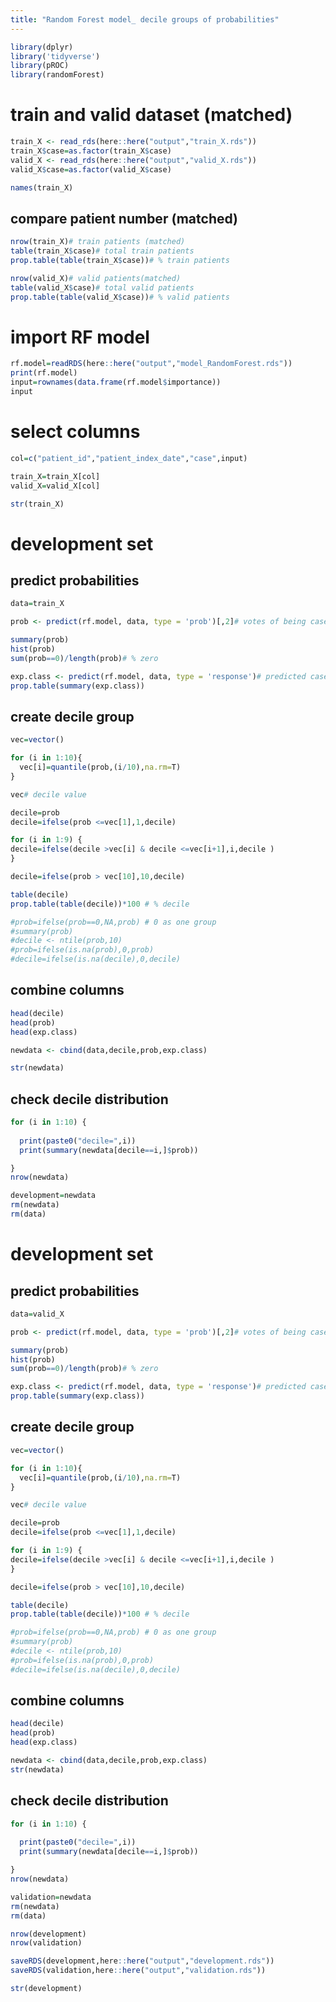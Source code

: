 ```yaml
---
title: "Random Forest model_ decile groups of probabilities"
---
```


```r
library(dplyr)
library('tidyverse')
library(pROC)
library(randomForest)

```

# train and valid dataset (matched)
```r
train_X <- read_rds(here::here("output","train_X.rds"))
train_X$case=as.factor(train_X$case)
valid_X <- read_rds(here::here("output","valid_X.rds"))
valid_X$case=as.factor(valid_X$case)

names(train_X)
```

## compare patient number (matched)
```r

nrow(train_X)# train patients (matched)
table(train_X$case)# total train patients
prop.table(table(train_X$case))# % train patients

nrow(valid_X)# valid patients(matched)
table(valid_X$case)# total valid patients
prop.table(table(valid_X$case))# % valid patients
```




# import RF model
```r
rf.model=readRDS(here::here("output","model_RandomForest.rds"))
print(rf.model)
input=rownames(data.frame(rf.model$importance))
input
```

# select columns
```r
col=c("patient_id","patient_index_date","case",input)

train_X=train_X[col]
valid_X=valid_X[col]

str(train_X)
```

# development set
## predict probabilities 
```r
data=train_X

prob <- predict(rf.model, data, type = 'prob')[,2]# votes of being case

summary(prob)
hist(prob)
sum(prob==0)/length(prob)# % zero

exp.class <- predict(rf.model, data, type = 'response')# predicted case/control
prop.table(summary(exp.class))
```

## create decile group
```r

vec=vector()

for (i in 1:10){
  vec[i]=quantile(prob,(i/10),na.rm=T)
}

vec# decile value

decile=prob
decile=ifelse(prob <=vec[1],1,decile)

for (i in 1:9) {
decile=ifelse(decile >vec[i] & decile <=vec[i+1],i,decile )  
}

decile=ifelse(prob > vec[10],10,decile)

table(decile)
prop.table(table(decile))*100 # % decile

#prob=ifelse(prob==0,NA,prob) # 0 as one group
#summary(prob)
#decile <- ntile(prob,10)
#prob=ifelse(is.na(prob),0,prob)
#decile=ifelse(is.na(decile),0,decile)
```

## combine columns
```r
head(decile)
head(prob)
head(exp.class)

newdata <- cbind(data,decile,prob,exp.class)

str(newdata)
```

## check decile distribution
```r
for (i in 1:10) {
  
  print(paste0("decile=",i))
  print(summary(newdata[decile==i,]$prob))

}
nrow(newdata)

development=newdata
rm(newdata)
rm(data)
```


# development set
## predict probabilities 
```r
data=valid_X

prob <- predict(rf.model, data, type = 'prob')[,2]# votes of being case

summary(prob)
hist(prob)
sum(prob==0)/length(prob)# % zero

exp.class <- predict(rf.model, data, type = 'response')# predicted case/control
prop.table(summary(exp.class))
```

## create decile group
```r

vec=vector()

for (i in 1:10){
  vec[i]=quantile(prob,(i/10),na.rm=T)
}

vec# decile value

decile=prob
decile=ifelse(prob <=vec[1],1,decile)

for (i in 1:9) {
decile=ifelse(decile >vec[i] & decile <=vec[i+1],i,decile )  
}

decile=ifelse(prob > vec[10],10,decile)

table(decile)
prop.table(table(decile))*100 # % decile

#prob=ifelse(prob==0,NA,prob) # 0 as one group
#summary(prob)
#decile <- ntile(prob,10)
#prob=ifelse(is.na(prob),0,prob)
#decile=ifelse(is.na(decile),0,decile)
```

## combine columns
```r
head(decile)
head(prob)
head(exp.class)

newdata <- cbind(data,decile,prob,exp.class)
str(newdata)
```

## check decile distribution
```r
for (i in 1:10) {
  
  print(paste0("decile=",i))
  print(summary(newdata[decile==i,]$prob))

}
nrow(newdata)

validation=newdata
rm(newdata)
rm(data)
```


```r

nrow(development)
nrow(validation)

saveRDS(development,here::here("output","development.rds"))
saveRDS(validation,here::here("output","validation.rds"))

str(development)
```

